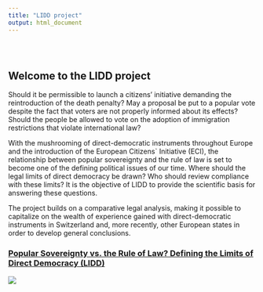 ```yaml
---
title: "LIDD project"
output: html_document
---
```


<style type="text/css">
.title {
  display: none;
}

#getting-started img {
  margin-right: 10px;
}

</style>

<div class="row" style="padding-top: 30px;">
<div class="col-sm-6">

# **Welcome to the LIDD project**

Should it be permissible to launch a citizens' initiative demanding the reintroduction of the death penalty? May a proposal be put to a popular vote despite the fact that voters are not properly informed about its effects? Should the people be allowed to vote on the adoption of immigration restrictions that violate international law?  

With the mushrooming of direct-democratic instruments throughout Europe and the introduction of the European Citizens` Initiative (ECI), the relationship between popular sovereignty and the rule of law is set to become one of the defining political issues of our time. Where should the legal limits of direct democracy be drawn? Who should review compliance with these limits? It is the objective of LIDD to provide the scientific basis for answering these questions.  

The project builds on a comparative legal analysis, making it possible to capitalize on the wealth of experience gained with direct-democratic instruments in Switzerland and, more recently, other European states in order to develop general conclusions.



</div>
<div class="col-sm-6">

### [Popular Sovereignty vs. the Rule of Law? Defining the Limits of Direct Democracy (LIDD)](https://www.ivr.uzh.ch/en/institutsmitglieder/moeckli/Research-project-LIDD.html)

<a href = "https://fmendez72.github.io/lidd/">
![](images/lidd2.png)
</a>
</div>
